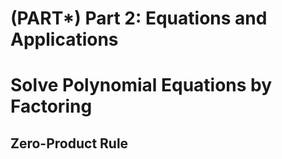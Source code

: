 # (PART\*) Part 2: Equations and Applications {-}

# Solve Polynomial Equations by Factoring

## Zero-Product Rule
